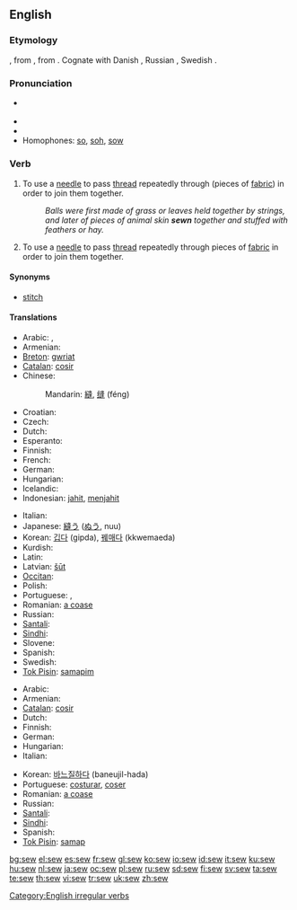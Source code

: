 ==English==

===Etymology===
{{etyl|ang}} {{term|siwian}}, from {{proto|Germanic|siwjan}}, from {{proto|Indo-European|sīw-}}. Cognate with Danish {{term|sy|lang=da}}, Russian {{term|шить|lang=ru}}, Swedish {{term|sy|lang=sv}}.

===Pronunciation===
* {{a|UK}} {{IPA|/səʊ/}}
* {{audio|en-us-sew.ogg|Audio (US)}}
* {{rhymes|əʊ}}
* Homophones: [[so]], [[soh]], [[sow]] {{i|sense 2}}

===Verb===
{{en-verb|sews|sewing|sewed|'''[[sewn]]''' ''or'' '''[[sewed]]'''}}

# {{transitive}} To use a [[needle]] to pass [[thread]] repeatedly through (pieces of [[fabric]]) in order to join them together.
#: ''Balls were first made of grass or leaves held together by strings, and later of pieces of animal skin '''sewn''' together and stuffed with feathers or hay.''
# {{intransitive}} To use a [[needle]] to pass [[thread]] repeatedly through pieces of [[fabric]] in order to join them together.

====Synonyms====
* [[stitch]]

====Translations====
{{trans-top|(transitive) use a needle}}
* Arabic: {{Arab|[[خيط]]}} {{IPAchar|(xéyyaṭa)}},  {{t|ar|قطب|tr=qaTTaba|sc=Arab}}
* Armenian: {{t-|hy|կարել|tr=karel|sc=Armn|xs=Armenian}}
* [[Breton]]: [[gwriat]]
* [[Catalan]]: [[cosir]]
* Chinese:
*: Mandarin: [[縫]], [[缝]] (féng)
* Croatian: {{t+|hr|šivati}}
* Czech: {{t-|cs|šít}}
* Dutch: {{t+|nl|naaien}}
* Esperanto: {{t+|eo|kudri|xs=Esperanto}}
* Finnish: {{t+|fi|ommella}}
* French: {{t+|fr|coudre}}
* German: {{t+|de|nähen}}
* Hungarian: {{t+|hu|varr}}
* Icelandic: {{t+|is|sauma}}
* Indonesian: [[jahit]], [[jahit|menjahit]]
{{trans-mid}}
* Italian: {{t+|it|cucire}}
* Japanese: [[縫う]] ([[ぬう]], nuu)
* Korean: [[깁다]] (gipda), [[꿰매다]] (kkwemaeda)
* Kurdish: {{ku-Arab|[[دوورین]]}}
* Latin: {{t+|la|suo|alt=suō}}
* Latvian: [[šūt]]
* [[Occitan]]: {{t+|oc|cordurar|xs=Occitan}}
* Polish: {{t+|pl|szyć}}
* Portuguese: {{t+|pt|costurar}}, {{t+|pt|coser}}
* Romanian: [[a coase]]
* Russian: {{t+|ru|шить|tr=šit’|sc=Cyrl}}
* [[Santali]]: {{tø|sat|ᱨᱳᱜ|tr=rok'|sc=Olck}}
* [[Sindhi]]: {{sd-Arab|[[سِبَڻُ]]}}
* Slovene: {{t-|sl|šiti}}
* Spanish: {{t+|es|coser}}
* Swedish: {{t+|sv|sy}}
* [[Tok Pisin]]: [[samapim]]
{{trans-bottom}}

{{trans-top|(intransitive) use a needle}}
* Arabic: {{Arab|[[خاط]]}} {{IPAchar|(xāṭa)}}
* Armenian: {{t-|hy|կարել|tr=karel|sc=Armn|xs=Armenian}}
* [[Catalan]]: [[cosir]]
* Dutch: {{t+|nl|naaien}}
* Finnish: {{t+|fi|ommella}}
* German: {{t+|de|nähen}}
* Hungarian: {{t+|hu|varr}}
* Italian: {{t+|it|cucire}}
{{trans-mid}}
* Korean: [[바느질하다]] (baneujil-hada)
* Portuguese: [[costurar]], [[coser]]
* Romanian: [[a coase]]
* Russian: {{t+|ru|шить|tr=šit’|sc=Cyrl}}
* [[Santali]]: {{tø|sat|ᱨᱳᱜ|tr=rok'|sc=Olck}}
* [[Sindhi]]: {{sd-Arab|[[سِبَڻُ]]}}
* Spanish: {{t+|es|coser}}
* [[Tok Pisin]]: [[samap]]
{{trans-bottom}}

[[Category:English irregular verbs]]

[[bg:sew]]
[[el:sew]]
[[es:sew]]
[[fr:sew]]
[[gl:sew]]
[[ko:sew]]
[[io:sew]]
[[id:sew]]
[[it:sew]]
[[ku:sew]]
[[hu:sew]]
[[nl:sew]]
[[ja:sew]]
[[oc:sew]]
[[pl:sew]]
[[ru:sew]]
[[sd:sew]]
[[fi:sew]]
[[sv:sew]]
[[ta:sew]]
[[te:sew]]
[[th:sew]]
[[vi:sew]]
[[tr:sew]]
[[uk:sew]]
[[zh:sew]]